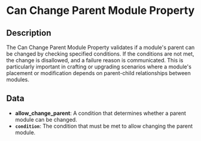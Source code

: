 # Can Change Parent Module Property

## Description

  
The Can Change Parent Module Property validates if a module's parent can be changed by checking specified conditions.If the conditions are not met, the change is disallowed, and a failure reason is communicated. This is particularlyimportant in crafting or upgrading scenarios where a module's placement or modification depends on parent-childrelationships between modules.

## Data

- **allow_change_parent**:  A condition that determines whether a parent module can be changed.
- **`condition`**:  The condition that must be met to allow changing the parent module.


